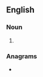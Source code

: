 ==English==

===Noun===
{{head|en|noun form}}

# {{plural of|en|scaur}}

===Anagrams===
* {{anagrams|en|a=acrssu|scarus}}